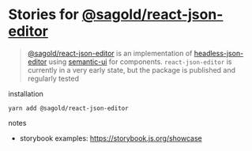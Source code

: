 
<Meta title="Introduction" />

# Stories for [@sagold/react-json-editor](https://github.com/sagold/json-editor/tree/main/packages/react-json-editor)

> [@sagold/react-json-editor](https://github.com/sagold/json-editor/tree/main/packages/react-json-editor) is an implementation of [headless-json-editor](https://github.com/sagold/json-editor/tree/main/packages/headless-json-editor) using [semantic-ui](https://semantic-ui.com/) for components.
> `react-json-editor` is currently in a very early state, but the package is published and regularly tested

installation

`yarn add @sagold/react-json-editor`

notes

-   storybook examples: https://storybook.js.org/showcase
